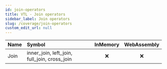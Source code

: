 ```yaml
---
id: join-operators
title: VTL - Join operators
sidebar_label: Join operators
slug: /coverage/join-operators
custom_edit_url: null
---
```


| Name | Symbol                                       | InMemory | WebAssembly |
| ---- | :------------------------------------------- | :------: | :---------: |
| Join | inner_join, left_join, full_join, cross_join |   :x:    |     :x:     |
